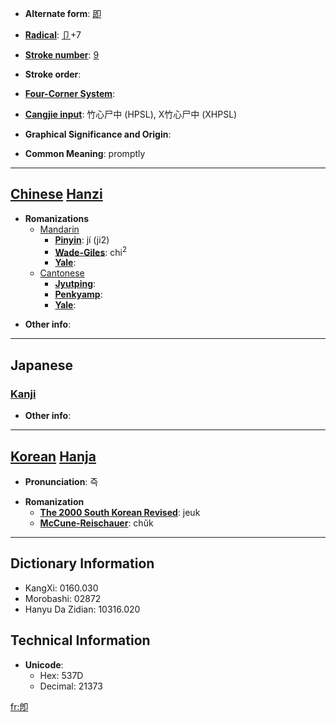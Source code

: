 * '''Alternate form''': [[即]]

* '''[[Wiktionary:Chinese radical index| Radical]]''': [[Wiktionary:Chinese radical index 卩|卩]]+7

* '''[[Wiktionary:Chinese total strokes index|Stroke number]]''': [[Wiktionary:Chinese total strokes index 9|9]]

* '''Stroke order''': 

* '''[[Wiktionary:Chinese four corner index|Four-Corner System]]''': 

* '''[[Wiktionary:Chinese Cangjie index|Cangjie input]]''': 竹心尸中 (HPSL), X竹心尸中 (XHPSL)

* '''Graphical Significance and Origin''': 

* '''Common Meaning''': promptly

----

== [[Chinese]] [[Hanzi]] ==

* '''Romanizations'''
** [[Mandarin]]
*** '''[[Pinyin]]''': jí (ji2)
*** '''[[Wade-Giles]]''': chi<sup>2</sup>
*** '''[[Yale]]''': 
**[[Cantonese]]
***'''[[Jyutping]]''':
***'''[[Penkyamp]]''': 
***'''[[Yale]]''': 

* '''Other info''': 

----

==Japanese==
===[[Kanji]]===
{{kanji|on readings=[[そく]] (soku), [[しょく]] (shoku)|kun readings=[[つく]] (tsuku), [[すなわち]] (sunawachi), [[もし]] (moshi)}}

* '''Other info''':  

----

== [[Korean]] [[Hanja]] ==

* '''Pronunciation''': 즉

* '''Romanization'''
** '''[[The 2000 South Korean Revised Romanization|The 2000 South Korean Revised]]''': jeuk
** '''[[McCune-Reischauer]]''': chŭk

----

== Dictionary Information ==

* KangXi: 0160.030
* Morobashi: 02872
* Hanyu Da Zidian: 10316.020

== Technical Information ==

* '''Unicode''':
** Hex: 537D
** Decimal: 21373

[[fr:卽]]